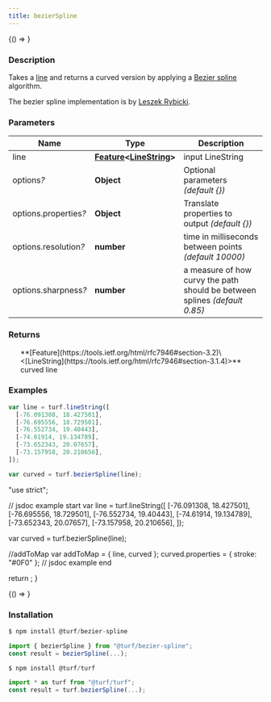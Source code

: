 ```yaml
---
title: bezierSpline
---
```



<!-- Expose turf as global var for experimenting in the browser console -->

<BrowserOnly>{() => <WindowTurfGlobal turf={turf} />}</BrowserOnly>

### Description

Takes a [line](https://tools.ietf.org/html/rfc7946#section-3.1.4) and returns a curved version
by applying a [Bezier spline](http://en.wikipedia.org/wiki/B%C3%A9zier_spline)
algorithm.

The bezier spline implementation is by [Leszek Rybicki](http://leszek.rybicki.cc/).

### Parameters

| Name                       | Type                                                                                                                             | Description                                                                |
| -------------------------- | -------------------------------------------------------------------------------------------------------------------------------- | -------------------------------------------------------------------------- |
| line                       | **[Feature](https://tools.ietf.org/html/rfc7946#section-3.2)\<[LineString](https://tools.ietf.org/html/rfc7946#section-3.1.4)>** | input LineString                                                           |
| options<i>?</i>            | **Object**                                                                                                                       | Optional parameters _(default \{})_                                        |
| options.properties<i>?</i> | **Object**                                                                                                                       | Translate properties to output _(default \{})_                             |
| options.resolution<i>?</i> | **number**                                                                                                                       | time in milliseconds between points _(default 10000)_                      |
| options.sharpness<i>?</i>  | **number**                                                                                                                       | a measure of how curvy the path should be between splines _(default 0.85)_ |

### Returns

<ul>
  **[Feature](https://tools.ietf.org/html/rfc7946#section-3.2)\<[LineString](https://tools.ietf.org/html/rfc7946#section-3.1.4)>** curved line

</ul>

### Examples

```javascript
var line = turf.lineString([
  [-76.091308, 18.427501],
  [-76.695556, 18.729501],
  [-76.552734, 19.40443],
  [-74.61914, 19.134789],
  [-73.652343, 20.07657],
  [-73.157958, 20.210656],
]);

var curved = turf.bezierSpline(line);
```

  "use strict";

  // jsdoc example start
  var line = turf.lineString([
    [-76.091308, 18.427501],
    [-76.695556, 18.729501],
    [-76.552734, 19.40443],
    [-74.61914, 19.134789],
    [-73.652343, 20.07657],
    [-73.157958, 20.210656],
  ]);

  var curved = turf.bezierSpline(line);

  //addToMap
  var addToMap = { line, curved };
  curved.properties = { stroke: "#0F0" };
  // jsdoc example end

  return <ExampleMap addToMap={addToMap} />;
}

<!-- prettier-ignore -->
<BrowserOnly>{() => <Map0 />}</BrowserOnly>

### Installation

```javascript
$ npm install @turf/bezier-spline

import { bezierSpline } from "@turf/bezier-spline";
const result = bezierSpline(...);
```

```javascript
$ npm install @turf/turf

import * as turf from "@turf/turf";
const result = turf.bezierSpline(...);
```
